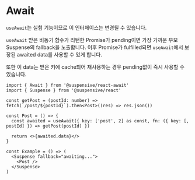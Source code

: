 
# Await

<Callout type='experimental'>

`useAwait`는 실험 기능이므로 이 인터페이스는 변경될 수 있습니다.

</Callout>

`useAwait` 받은 비동기 함수가 리턴한 Promise가 pending이면 가장 가까운 부모 Suspense의 fallback을 노출합니다.
이후 Promise가 fulfilled되면 `useAwait`에서 보장된 awaited data를 사용할 수 있게 합니다.

또한 이 data는 받은 키에 cache되어 재사용하는 경우 pending없이 즉시 사용할 수 있습니다.

```tsx /useAwait/
import { Await } from '@suspensive/react-await'
import { Suspense } from '@suspensive/react'

const getPost = (postId: number) => fetch(`/post/${postId}`).then<Post>((res) => res.json())

const Post = () => {
  const awaited = useAwait({ key: ['post', 2] as const, fn: ({ key: [, postId] }) => getPost(postId) })

  return <>{awaited.data}</>
}

const Example = () => (
  <Suspense fallback="awaiting...">
    <Post />
  </Suspense>
)
```
